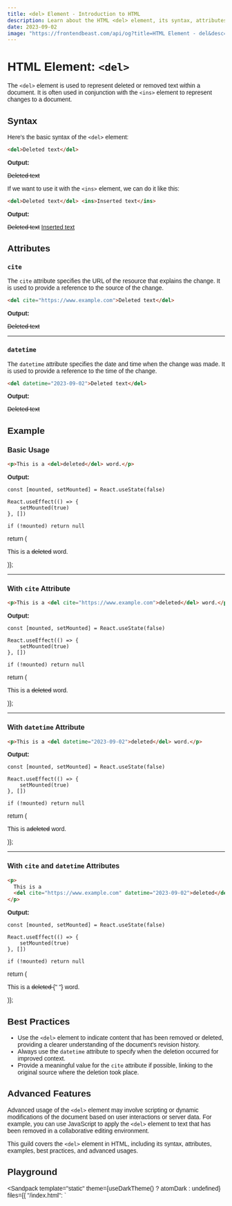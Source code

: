 ```yaml
---
title: <del> Element - Introduction to HTML
description: Learn about the HTML <del> element, its syntax, attributes, best practices, and more.
date: 2023-09-02
image: "https://frontendbeast.com/api/og?title=HTML Element - del&desc=Learn about the del element, its syntax, attributes, best practices."
---
```



# HTML Element: `<del>`

The `<del>` element is used to represent deleted or removed text within a document. It is often used in conjunction with the `<ins>` element to represent changes to a document.

## Syntax

Here's the basic syntax of the `<del>` element:

```html showLineNumbers /del/
<del>Deleted text</del>
```

**Output:**

<del>Deleted text</del>

If we want to use it with the `<ins>` element, we can do it like this:

```html showLineNumbers /ins/ {2}
<del>Deleted text</del> <ins>Inserted text</ins>
```

**Output:**

<del>Deleted text</del>
<ins>Inserted text</ins>

## Attributes

### `cite`

The `cite` attribute specifies the URL of the resource that explains the change. It is used to provide a reference to the source of the change.

```html showLineNumbers /cite/
<del cite="https://www.example.com">Deleted text</del>
```

**Output:**

<del cite="https://www.example.com">Deleted text</del>

***

### `datetime`

The `datetime` attribute specifies the date and time when the change was made. It is used to provide a reference to the time of the change.

```html showLineNumbers /datetime/
<del datetime="2023-09-02">Deleted text</del>
```

**Output:**

<del datetime="2023-09-02">Deleted text</del>

## Example

### Basic Usage

```html showLineNumbers /del/1,3
<p>This is a <del>deleted</del> word.</p>
```

**Output:**

    const [mounted, setMounted] = React.useState(false)

    React.useEffect(() => {
        setMounted(true)
    }, [])

    if (!mounted) return null

return (

<p>
  This is a <del>deleted</del> word.
</p>
)};

<BasicUsage />

***

### With `cite` Attribute

```html showLineNumbers /cite/
<p>This is a <del cite="https://www.example.com">deleted</del> word.</p>
```

**Output:**

    const [mounted, setMounted] = React.useState(false)

    React.useEffect(() => {
        setMounted(true)
    }, [])

    if (!mounted) return null

return (

<p>
  This is a <del cite="https://www.example.com">deleted</del> word.
</p>
)};

<DelWithCite />

***

### With `datetime` Attribute

```html showLineNumbers /datetime/
<p>This is a <del datetime="2023-09-02">deleted</del> word.</p>
```

**Output:**

    const [mounted, setMounted] = React.useState(false)

    React.useEffect(() => {
        setMounted(true)
    }, [])

    if (!mounted) return null

return (

<p>
  This is a<del datetime="2023-09-02">deleted</del> word.
</p>
)};

---

### With `cite` and `datetime` Attributes

```html showLineNumbers /cite/ /datetime/
<p>
  This is a
  <del cite="https://www.example.com" datetime="2023-09-02">deleted</del> word.
</p>
```

**Output:**

    const [mounted, setMounted] = React.useState(false)

    React.useEffect(() => {
        setMounted(true)
    }, [])

    if (!mounted) return null

return (

<p>
  This is a
  <del cite="https://www.example.com" datetime="2023-09-02">
    deleted
  </del>{" "}
  word.
</p>
)};

<DelWithCiteAndDateTime />

## Best Practices

- Use the `<del>` element to indicate content that has been removed or deleted, providing a clearer understanding of the document's revision history.
- Always use the `datetime` attribute to specify when the deletion occurred for improved context.
- Provide a meaningful value for the `cite` attribute if possible, linking to the original source where the deletion took place.

## Advanced Features

Advanced usage of the `<del>` element may involve scripting or dynamic modifications of the document based on user interactions or server data. For example, you can use JavaScript to apply the `<del>` element to text that has been removed in a collaborative editing environment.

This guild covers the `<del>` element in HTML, including its syntax, attributes, examples, best practices, and advanced usages.

## Playground

<Sandpack
  template="static"
  theme={useDarkTheme() ? atomDark : undefined}
  files={{
    "/index.html": `<!DOCTYPE html>
<html lang="en">
<head>
    <meta charset="UTF-8">
    <meta name="viewport" content="width=device-width, initial-scale=1.0">
    <title>Complex <del> Element Usage</title>
    <style>
        body {
            font-family: Arial, sans-serif;
            margin: 20px;
        }
        
        h1 {
            color: #333;
        }
        
        .revision-history {
            border: 1px solid #ccc;
            padding: 20px;
            background-color: #f9f9f9;
        }
        
        .deleted {
            text-decoration: line-through;
            color: #ff0000; /* Red for deleted text */
        }
        
        .added {
            background-color: #c3ffc3; /* Light green for added text */
        }
    </style>
</head>
<body>
    <h1>Document Revision History</h1>
    <div class="revision-history">
        <p>This is the initial version of the document.</p>
        <p>On <time datetime="2023-09-04T10:30:00">September 4, 2023, at 10:30 AM</time>, the following changes were made:</p>
        <ul>
            <li>Some text was <del class="deleted">removed</del> from the document.</li>
            <li>Additional information was <ins class="added">added</ins> to the content.</li>
        </ul>
    </div>
</body>
</html>`,
  }}
/>
